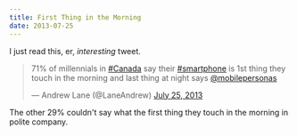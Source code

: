 ```yaml
---
title: First Thing in the Morning
date: 2013-07-25
---
```



I just read this, er, _interesting_ tweet.

> 71% of millennials in [#Canada](https://twitter.com/search?q=%23Canada&src=hash) say their [#smartphone](https://twitter.com/search?q=%23smartphone&src=hash) is 1st thing they touch in the morning and last thing at night says [@mobilepersonas](https://twitter.com/MobilePersonas)
> 
> — Andrew Lane (@LaneAndrew) [July 25, 2013](https://twitter.com/LaneAndrew/statuses/360400332649529344)<script async="" src="//platform.twitter.com/widgets.js" charset="utf-8"></script>

The other 29% couldn't say what the first thing they touch in the morning in polite company.


  